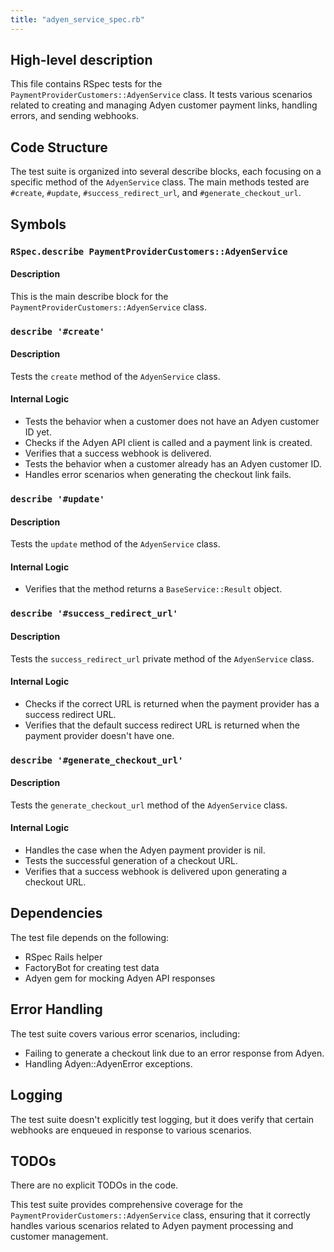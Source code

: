 ```yaml
---
title: "adyen_service_spec.rb"
---
```


## High-level description
This file contains RSpec tests for the `PaymentProviderCustomers::AdyenService` class. It tests various scenarios related to creating and managing Adyen customer payment links, handling errors, and sending webhooks.

## Code Structure
The test suite is organized into several describe blocks, each focusing on a specific method of the `AdyenService` class. The main methods tested are `#create`, `#update`, `#success_redirect_url`, and `#generate_checkout_url`.

## Symbols

### `RSpec.describe PaymentProviderCustomers::AdyenService`
#### Description
This is the main describe block for the `PaymentProviderCustomers::AdyenService` class.

### `describe '#create'`
#### Description
Tests the `create` method of the `AdyenService` class.

#### Internal Logic
- Tests the behavior when a customer does not have an Adyen customer ID yet.
- Checks if the Adyen API client is called and a payment link is created.
- Verifies that a success webhook is delivered.
- Tests the behavior when a customer already has an Adyen customer ID.
- Handles error scenarios when generating the checkout link fails.

### `describe '#update'`
#### Description
Tests the `update` method of the `AdyenService` class.

#### Internal Logic
- Verifies that the method returns a `BaseService::Result` object.

### `describe '#success_redirect_url'`
#### Description
Tests the `success_redirect_url` private method of the `AdyenService` class.

#### Internal Logic
- Checks if the correct URL is returned when the payment provider has a success redirect URL.
- Verifies that the default success redirect URL is returned when the payment provider doesn't have one.

### `describe '#generate_checkout_url'`
#### Description
Tests the `generate_checkout_url` method of the `AdyenService` class.

#### Internal Logic
- Handles the case when the Adyen payment provider is nil.
- Tests the successful generation of a checkout URL.
- Verifies that a success webhook is delivered upon generating a checkout URL.

## Dependencies
The test file depends on the following:
- RSpec Rails helper
- FactoryBot for creating test data
- Adyen gem for mocking Adyen API responses

## Error Handling
The test suite covers various error scenarios, including:
- Failing to generate a checkout link due to an error response from Adyen.
- Handling Adyen::AdyenError exceptions.

## Logging
The test suite doesn't explicitly test logging, but it does verify that certain webhooks are enqueued in response to various scenarios.

## TODOs
There are no explicit TODOs in the code.

This test suite provides comprehensive coverage for the `PaymentProviderCustomers::AdyenService` class, ensuring that it correctly handles various scenarios related to Adyen payment processing and customer management.